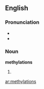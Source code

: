 ==English==

===Pronunciation===
*{{IPA|ˌmɛθəˈleɪʃənz}}
*{{rhymes|eɪʃənz}}

===Noun===
'''methylations'''

# {{plural of|methylation}}

[[ar:methylations]]